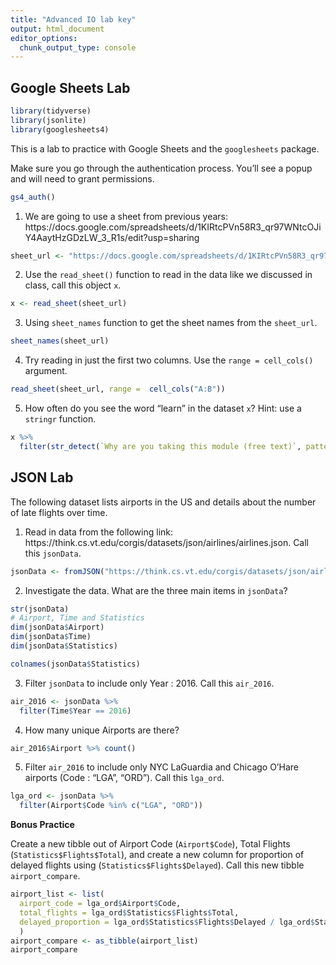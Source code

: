 ```yaml
---
title: "Advanced IO lab key"
output: html_document
editor_options: 
  chunk_output_type: console
---
```


## Google Sheets Lab

```r
library(tidyverse)
library(jsonlite)
library(googlesheets4)
```

This is a lab to practice with Google Sheets and the `googlesheets` package.

Make sure you go through the authentication process. You'll see a popup and will need to grant permissions.

```r
gs4_auth()
```

1. We are going to use a sheet from previous years: https://docs.google.com/spreadsheets/d/1KIRtcPVn58R3_qr97WNtcOJiY4AaytHzGDzLW_3_R1s/edit?usp=sharing

```r
sheet_url <- "https://docs.google.com/spreadsheets/d/1KIRtcPVn58R3_qr97WNtcOJiY4AaytHzGDzLW_3_R1s/edit?usp=sharing"
```

2. Use the `read_sheet()` function to read in the data like we discussed in class, call this object `x`.

```r
x <- read_sheet(sheet_url)
```

3. Using `sheet_names` function to get the sheet names from the `sheet_url`.

```r
sheet_names(sheet_url)
```

4. Try reading in just the first two columns. Use the `range = cell_cols()` argument.

```r
read_sheet(sheet_url, range =  cell_cols("A:B"))
```

5. How often do you see the word "learn" in the dataset `x`? Hint: use a `stringr` function.

```r
x %>%
  filter(str_detect(`Why are you taking this module (free text)`, pattern = "learn"))
```

## JSON Lab

<!-- See here for more fun practice! https://github.com/jdorfman/Awesome-JSON-Datasets -->

The following dataset lists airports in the US and details about the number of late flights over time.

1. Read in data from the following link: https://think.cs.vt.edu/corgis/datasets/json/airlines/airlines.json. Call this `jsonData`.

```r
jsonData <- fromJSON("https://think.cs.vt.edu/corgis/datasets/json/airlines/airlines.json")
```

2. Investigate the data. What are the three main items in `jsonData`?

```r
str(jsonData)
# Airport, Time and Statistics
dim(jsonData$Airport)
dim(jsonData$Time)
dim(jsonData$Statistics)

colnames(jsonData$Statistics)
```

3. Filter `jsonData` to include only Year : 2016. Call this `air_2016`.

```r
air_2016 <- jsonData %>% 
  filter(Time$Year == 2016)
```

4. How many unique Airports are there?

```r
air_2016$Airport %>% count()
```

5. Filter `air_2016` to include only NYC LaGuardia and Chicago O'Hare airports (Code : "LGA", "ORD"). Call this `lga_ord`.

```r
lga_ord <- jsonData %>% 
  filter(Airport$Code %in% c("LGA", "ORD"))
```

**Bonus Practice**

Create a new tibble out of Airport Code (`Airport$Code`), Total Flights (`Statistics$Flights$Total`), and create a new column for proportion of delayed flights using (`Statistics$Flights$Delayed`). Call this new tibble `airport_compare`.

```r
airport_list <- list(
  airport_code = lga_ord$Airport$Code,
  total_flights = lga_ord$Statistics$Flights$Total,
  delayed_proportion = lga_ord$Statistics$Flights$Delayed / lga_ord$Statistics$Flights$Total
  )
airport_compare <- as_tibble(airport_list)
airport_compare
```

